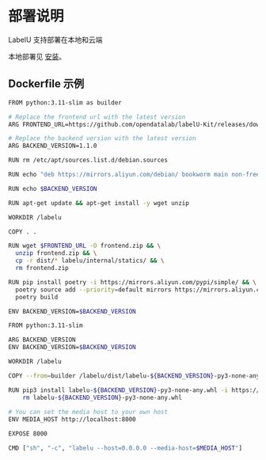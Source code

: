 # 部署说明

LabelU 支持部署在本地和云端

本地部署见 [安装](/guide/install)。

## Dockerfile 示例

```bash
FROM python:3.11-slim as builder

# Replace the frontend url with the latest version
ARG FRONTEND_URL=https://github.com/opendatalab/labelU-Kit/releases/download/v5.4.1/frontend.zip

# Replace the backend version with the latest version
ARG BACKEND_VERSION=1.1.0

RUN rm /etc/apt/sources.list.d/debian.sources

RUN echo "deb https://mirrors.aliyun.com/debian/ bookworm main non-free non-free-firmware contrib" > /etc/apt/sources.list

RUN echo $BACKEND_VERSION

RUN apt-get update && apt-get install -y wget unzip

WORKDIR /labelu

COPY . .

RUN wget $FRONTEND_URL -O frontend.zip && \
  unzip frontend.zip && \
  cp -r dist/* labelu/internal/statics/ && \
  rm frontend.zip

RUN pip install poetry -i https://mirrors.aliyun.com/pypi/simple/ && \
  poetry source add --priority=default mirrors https://mirrors.aliyun.com/pypi/simple/ && \
  poetry build

ENV BACKEND_VERSION=$BACKEND_VERSION

FROM python:3.11-slim

ARG BACKEND_VERSION
ENV BACKEND_VERSION=$BACKEND_VERSION

WORKDIR /labelu

COPY --from=builder /labelu/dist/labelu-${BACKEND_VERSION}-py3-none-any.whl .

RUN pip3 install labelu-${BACKEND_VERSION}-py3-none-any.whl -i https://mirrors.aliyun.com/pypi/simple/ && \
    rm labelu-${BACKEND_VERSION}-py3-none-any.whl
    
# You can set the media host to your own host
ENV MEDIA_HOST http://localhost:8000

EXPOSE 8000

CMD ["sh", "-c", "labelu --host=0.0.0.0 --media-host=$MEDIA_HOST"]
```